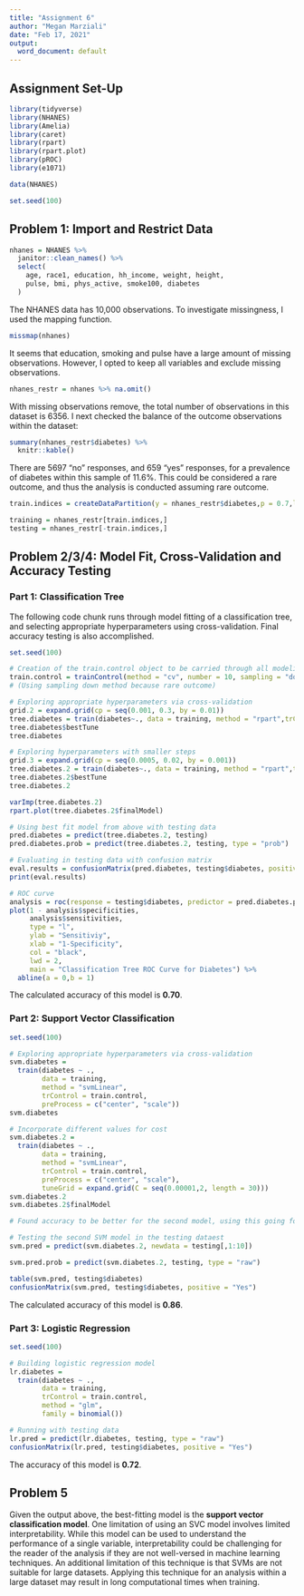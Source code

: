 ```yaml
---
title: "Assignment 6"
author: "Megan Marziali"
date: "Feb 17, 2021"
output:
  word_document: default
---
```


## Assignment Set-Up

```r
library(tidyverse)
library(NHANES)
library(Amelia)
library(caret)
library(rpart)
library(rpart.plot)
library(pROC)
library(e1071)

data(NHANES)

set.seed(100)
```

## Problem 1: Import and Restrict Data

```r
nhanes = NHANES %>% 
  janitor::clean_names() %>% 
  select(
    age, race1, education, hh_income, weight, height, 
    pulse, bmi, phys_active, smoke100, diabetes
  )
```

The NHANES data has 10,000 observations. To investigate missingness, I used the mapping function.

```r
missmap(nhanes)
```

It seems that education, smoking and pulse have a large amount of missing observations. However, I opted to keep all variables and exclude missing observations.

```r
nhanes_restr = nhanes %>% na.omit()
```

With missing observations remove, the total number of observations in this dataset is 6356. I next checked the balance of the outcome observations within the dataset:

```r
summary(nhanes_restr$diabetes) %>% 
  knitr::kable()
```

There are 5697 "no" responses, and 659 "yes" responses, for a prevalence of diabetes within this sample of 11.6%. This could be considered a rare outcome, and thus the analysis is conducted assuming rare outcome.

```r
train.indices = createDataPartition(y = nhanes_restr$diabetes,p = 0.7,list = FALSE)

training = nhanes_restr[train.indices,]
testing = nhanes_restr[-train.indices,]
```

## Problem 2/3/4: Model Fit, Cross-Validation and Accuracy Testing

### Part 1: Classification Tree

The following code chunk runs through model fitting of a classification tree, and selecting appropriate hyperparameters using cross-validation. Final accuracy testing is also accomplished.

```r
set.seed(100)

# Creation of the train.control object to be carried through all modeling steps
train.control = trainControl(method = "cv", number = 10, sampling = "down") 
# (Using sampling down method because rare outcome)

# Exploring appropriate hyperparameters via cross-validation 
grid.2 = expand.grid(cp = seq(0.001, 0.3, by = 0.01))
tree.diabetes = train(diabetes~., data = training, method = "rpart",trControl = train.control, tuneGrid = grid.2)
tree.diabetes$bestTune
tree.diabetes

# Exploring hyperparameters with smaller steps
grid.3 = expand.grid(cp = seq(0.0005, 0.02, by = 0.001))
tree.diabetes.2 = train(diabetes~., data = training, method = "rpart",trControl = train.control, tuneGrid = grid.3)
tree.diabetes.2$bestTune
tree.diabetes.2

varImp(tree.diabetes.2)
rpart.plot(tree.diabetes.2$finalModel)

# Using best fit model from above with testing data
pred.diabetes = predict(tree.diabetes.2, testing)
pred.diabetes.prob = predict(tree.diabetes.2, testing, type = "prob")

# Evaluating in testing data with confusion matrix
eval.results = confusionMatrix(pred.diabetes, testing$diabetes, positive = "Yes")
print(eval.results)

# ROC curve
analysis = roc(response = testing$diabetes, predictor = pred.diabetes.prob[,2])
plot(1 - analysis$specificities,
     analysis$sensitivities,
     type = "l",
     ylab = "Sensitiviy",
     xlab = "1-Specificity",
     col = "black",
     lwd = 2,
     main = "Classification Tree ROC Curve for Diabetes") %>% 
  abline(a = 0,b = 1)
```

The calculated accuracy of this model is **0.70**.

### Part 2: Support Vector Classification

```r
set.seed(100)

# Exploring appropriate hyperparameters via cross-validation 
svm.diabetes = 
  train(diabetes ~ ., 
        data = training, 
        method = "svmLinear", 
        trControl = train.control, 
        preProcess = c("center", "scale"))
svm.diabetes

# Incorporate different values for cost
svm.diabetes.2 = 
  train(diabetes ~ ., 
        data = training, 
        method = "svmLinear", 
        trControl = train.control,
        preProcess = c("center", "scale"), 
        tuneGrid = expand.grid(C = seq(0.00001,2, length = 30)))
svm.diabetes.2
svm.diabetes.2$finalModel

# Found accuracy to be better for the second model, using this going forward.

# Testing the second SVM model in the testing dataest
svm.pred = predict(svm.diabetes.2, newdata = testing[,1:10])

svm.pred.prob = predict(svm.diabetes.2, testing, type = "raw")

table(svm.pred, testing$diabetes)
confusionMatrix(svm.pred, testing$diabetes, positive = "Yes")
```

The calculated accuracy of this model is **0.86**.

### Part 3: Logistic Regression

```r
set.seed(100)

# Building logistic regression model
lr.diabetes = 
  train(diabetes ~ ., 
        data = training, 
        trControl = train.control, 
        method = "glm", 
        family = binomial())

# Running with testing data
lr.pred = predict(lr.diabetes, testing, type = "raw")
confusionMatrix(lr.pred, testing$diabetes, positive = "Yes")
```

The accuracy of this model is **0.72**.

## Problem 5

Given the output above, the best-fitting model is the **support vector classification model**. One limitation of using an SVC model involves limited interpretability. While this model can be used to understand the performance of a single variable, interpretability could be challenging for the reader of the analysis if they are not well-versed in machine learning techniques. An additional limitation of this technique is that SVMs are not suitable for large datasets. Applying this technique for an analysis within a large dataset may result in long computational times when training.

